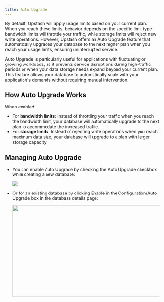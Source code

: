 ```yaml
---
title: Auto Upgrade
---
```


By default, Upstash will apply usage limits based on your current plan. When you reach these limits, behavior depends on the specific limit type - bandwidth limits will throttle your traffic, while storage limits will reject new write operations. However, Upstash offers an Auto Upgrade feature that automatically upgrades your database to the next higher plan when you reach your usage limits, ensuring uninterrupted service.

Auto Upgrade is particularly useful for applications with fluctuating or growing workloads, as it prevents service disruptions during high-traffic periods or when your data storage needs expand beyond your current plan. This feature allows your database to automatically scale with your application's demands without requiring manual intervention.

## How Auto Upgrade Works

When enabled:

- For **bandwidth limits**: Instead of throttling your traffic when you reach the bandwidth limit, your database will automatically upgrade to the next plan to accommodate the increased traffic.
- For **storage limits**: Instead of rejecting write operations when you reach maximum data size, your database will upgrade to a plan with larger storage capacity.

## Managing Auto Upgrade

- You can enable Auto Upgrade by checking the Auto Upgrade checkbox while creating a new database:

  <Frame>
    <img src="/img/auto-upgrade/create-database.png" width="%50" />
  </Frame>

- Or for an existing database by clicking Enable in the Configuration/Auto Upgrade box in the database details page:
  <Frame>
    <img src="/img/auto-upgrade/configuration.png" width="600" height="300" />
  </Frame>
